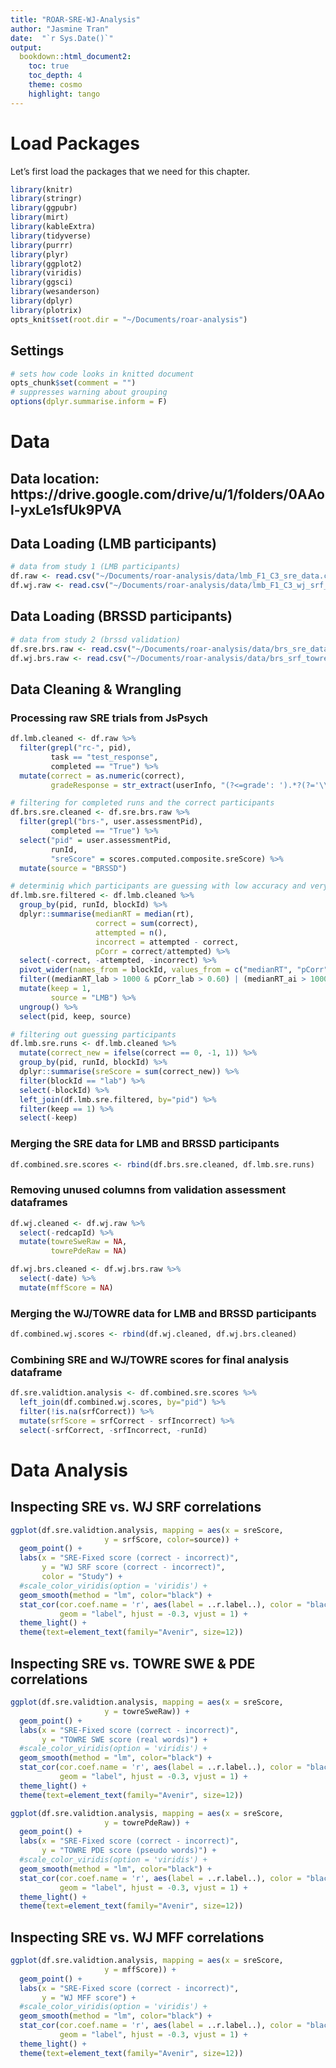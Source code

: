 ```yaml
---
title: "ROAR-SRE-WJ-Analysis"
author: "Jasmine Tran"
date:  "`r Sys.Date()`"
output:
  bookdown::html_document2:
    toc: true
    toc_depth: 4
    theme: cosmo
    highlight: tango
---
```


# Load Packages

Let's first load the packages that we need for this chapter.

```r
library(knitr)
library(stringr)
library(ggpubr)
library(mirt)
library(kableExtra)
library(tidyverse)
library(purrr)
library(plyr)
library(ggplot2)
library(viridis)
library(ggsci)
library(wesanderson)
library(dplyr)
library(plotrix)
opts_knit$set(root.dir = "~/Documents/roar-analysis")
```

## Settings
```r
# sets how code looks in knitted document
opts_chunk$set(comment = "")
# suppresses warning about grouping 
options(dplyr.summarise.inform = F)
```

# Data 

## Data location: https://drive.google.com/drive/u/1/folders/0AAol-yxLe1sfUk9PVA

## Data Loading (LMB participants)
```r
# data from study 1 (LMB participants)
df.raw <- read.csv("~/Documents/roar-analysis/data/lmb_F1_C3_sre_data.csv")
df.wj.raw <- read.csv("~/Documents/roar-analysis/data/lmb_F1_C3_wj_srf_data.csv")
```

## Data Loading (BRSSD participants)
```r
# data from study 2 (brssd validation)
df.sre.brs.raw <- read.csv("~/Documents/roar-analysis/data/brs_sre_data_runs_fall_23.csv")
df.wj.brs.raw <- read.csv("~/Documents/roar-analysis/data/brs_srf_towre_data_fall_23.csv")
```

## Data Cleaning & Wrangling

### Processing raw SRE trials from JsPsych
```r
df.lmb.cleaned <- df.raw %>% 
  filter(grepl("rc-", pid), 
         task == "test_response", 
         completed == "True") %>% 
  mutate(correct = as.numeric(correct),
         gradeResponse = str_extract(userInfo, "(?<=grade': ').*?(?='\\})"))
```

```r
# filtering for completed runs and the correct participants
df.brs.sre.cleaned <- df.sre.brs.raw %>% 
  filter(grepl("brs-", user.assessmentPid), 
         completed == "True") %>%
  select("pid" = user.assessmentPid,
         runId, 
         "sreScore" = scores.computed.composite.sreScore) %>%
  mutate(source = "BRSSD")
```

```r
# determinig which participants are guessing with low accuracy and very fast response times
df.lmb.sre.filtered <- df.lmb.cleaned %>%
  group_by(pid, runId, blockId) %>%
  dplyr::summarise(medianRT = median(rt),
                   correct = sum(correct),
                   attempted = n(), 
                   incorrect = attempted - correct, 
                   pCorr = correct/attempted) %>%
  select(-correct, -attempted, -incorrect) %>%
  pivot_wider(names_from = blockId, values_from = c("medianRT", "pCorr")) %>%
  filter((medianRT_lab > 1000 & pCorr_lab > 0.60) | (medianRT_ai > 1000 & pCorr_ai > 0.60)) %>%
  mutate(keep = 1, 
         source = "LMB") %>%
  ungroup() %>%
  select(pid, keep, source)
```

```r
# filtering out guessing participants
df.lmb.sre.runs <- df.lmb.cleaned %>%
  mutate(correct_new = ifelse(correct == 0, -1, 1)) %>%
  group_by(pid, runId, blockId) %>%
  dplyr::summarise(sreScore = sum(correct_new)) %>% 
  filter(blockId == "lab") %>%
  select(-blockId) %>%
  left_join(df.lmb.sre.filtered, by="pid") %>%
  filter(keep == 1) %>%
  select(-keep)
```

### Merging the SRE data for LMB and BRSSD participants
```r
df.combined.sre.scores <- rbind(df.brs.sre.cleaned, df.lmb.sre.runs)
```

### Removing unused columns from validation assessment dataframes
```r
df.wj.cleaned <- df.wj.raw %>%
  select(-redcapId) %>%
  mutate(towreSweRaw = NA,
         towrePdeRaw = NA)
```

```r
df.wj.brs.cleaned <- df.wj.brs.raw %>%
  select(-date) %>%
  mutate(mffScore = NA)
```

### Merging the WJ/TOWRE data for LMB and BRSSD participants
```r
df.combined.wj.scores <- rbind(df.wj.cleaned, df.wj.brs.cleaned)
```

### Combining SRE and WJ/TOWRE scores for final analysis dataframe
```r
df.sre.validtion.analysis <- df.combined.sre.scores %>%
  left_join(df.combined.wj.scores, by="pid") %>%
  filter(!is.na(srfCorrect)) %>%
  mutate(srfScore = srfCorrect - srfIncorrect) %>%
  select(-srfCorrect, -srfIncorrect, -runId)
```

# Data Analysis

## Inspecting SRE vs. WJ SRF correlations 
```r
ggplot(df.sre.validtion.analysis, mapping = aes(x = sreScore,
                     y = srfScore, color=source)) + 
  geom_point() + 
  labs(x = "SRE-Fixed score (correct - incorrect)",
       y = "WJ SRF score (correct - incorrect)",
       color = "Study") +
  #scale_color_viridis(option = 'viridis') +
  geom_smooth(method = "lm", color="black") +
  stat_cor(cor.coef.name = 'r', aes(label = ..r.label..), color = "black", 
           geom = "label", hjust = -0.3, vjust = 1) +
  theme_light() +
  theme(text=element_text(family="Avenir", size=12)) 
```

## Inspecting SRE vs. TOWRE SWE & PDE correlations 
```r
ggplot(df.sre.validtion.analysis, mapping = aes(x = sreScore,
                     y = towreSweRaw)) + 
  geom_point() + 
  labs(x = "SRE-Fixed score (correct - incorrect)",
       y = "TOWRE SWE score (real words)") +
  #scale_color_viridis(option = 'viridis') +
  geom_smooth(method = "lm", color="black") +
  stat_cor(cor.coef.name = 'r', aes(label = ..r.label..), color = "black", 
           geom = "label", hjust = -0.3, vjust = 1) +
  theme_light() +
  theme(text=element_text(family="Avenir", size=12)) 

ggplot(df.sre.validtion.analysis, mapping = aes(x = sreScore,
                     y = towrePdeRaw)) + 
  geom_point() + 
  labs(x = "SRE-Fixed score (correct - incorrect)",
       y = "TOWRE PDE score (pseudo words)") +
  #scale_color_viridis(option = 'viridis') +
  geom_smooth(method = "lm", color="black") +
  stat_cor(cor.coef.name = 'r', aes(label = ..r.label..), color = "black", 
           geom = "label", hjust = -0.3, vjust = 1) +
  theme_light() +
  theme(text=element_text(family="Avenir", size=12)) 
```

## Inspecting SRE vs. WJ MFF correlations 
```r
ggplot(df.sre.validtion.analysis, mapping = aes(x = sreScore,
                     y = mffScore)) + 
  geom_point() + 
  labs(x = "SRE-Fixed score (correct - incorrect)",
       y = "WJ MFF score") +
  #scale_color_viridis(option = 'viridis') +
  geom_smooth(method = "lm", color="black") +
  stat_cor(cor.coef.name = 'r', aes(label = ..r.label..), color = "black", 
           geom = "label", hjust = -0.3, vjust = 1) +
  theme_light() +
  theme(text=element_text(family="Avenir", size=12)) 
```